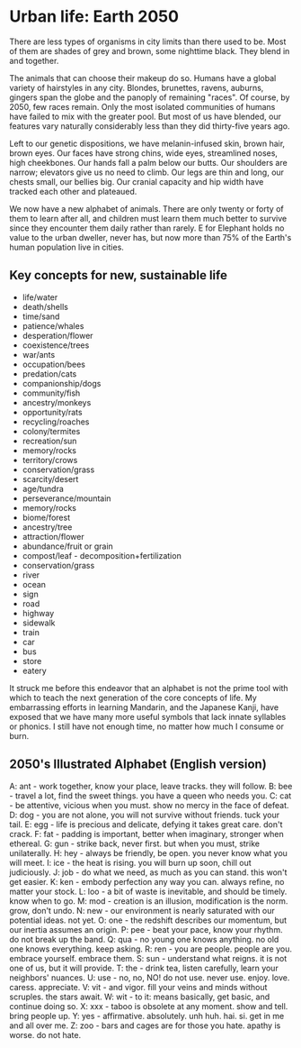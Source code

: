 # Urban life: Earth 2050

There are less types of organisms in city limits than there used to be. Most of them are shades of grey and brown, some nighttime black. They blend in and together.

The animals that can choose their makeup do so. Humans have a global variety of hairstyles in any city. Blondes, brunettes, ravens, auburns, gingers span the globe and the panoply of remaining "races". Of course, by 2050, few races remain. Only the most isolated communities of humans have failed to mix with the greater pool. But most of us have blended, our features vary naturally considerably less than they did thirty-five years ago.

Left to our genetic dispositions, we have melanin-infused skin, brown hair, brown eyes. Our faces have strong chins, wide eyes, streamlined noses, high cheekbones. Our hands fall a palm below our butts. Our shoulders are narrow; elevators give us no need to climb. Our legs are thin and long, our chests small, our bellies big. Our cranial capacity and hip width have tracked each other and plateaued.

We now have a new alphabet of animals. There are only twenty or forty of them to learn after all, and children must learn them much better to survive since they encounter them daily rather than rarely. E for Elephant holds no value to the urban dweller, never has, but now more than 75% of the Earth's human population live in cities.

## Key concepts for new, sustainable life

* life/water
* death/shells
* time/sand
* patience/whales
* desperation/flower
* coexistence/trees
* war/ants
* occupation/bees
* predation/cats
* companionship/dogs
* community/fish
* ancestry/monkeys
* opportunity/rats
* recycling/roaches
* colony/termites
* recreation/sun
* memory/rocks
* territory/crows
* conservation/grass
* scarcity/desert
* age/tundra
* perseverance/mountain
* memory/rocks
* biome/forest
* ancestry/tree
* attraction/flower
* abundance/fruit or grain
* compost/leaf - decomposition+fertilization
* conservation/grass
* river
* ocean
* sign
* road
* highway
* sidewalk
* train
* car
* bus
* store
* eatery

It struck me before this endeavor that an alphabet is not the prime tool with which to teach the next generation of the core concepts of life. My embarrassing efforts in learning Mandarin, and the Japanese Kanji, have exposed that we have many more useful symbols that lack innate syllables or phonics. I still have not enough time, no matter how much I consume or burn.

## 2050's Illustrated Alphabet (English version)

A: ant - work together, know your place, leave tracks. they will follow.
B: bee - travel a lot, find the sweet things. you have a queen who needs you.
C: cat - be attentive, vicious when you must. show no mercy in the face of defeat.
D: dog - you are not alone, you will not survive without friends. tuck your tail.
E: egg - life is precious and delicate, defying it takes great care. don't crack.
F: fat - padding is important, better when imaginary, stronger when ethereal.
G: gun - strike back, never first. but when you must, strike unilaterally.
H: hey - always be friendly, be open. you never know what you will meet.
I: ice - the heat is rising. you will burn up soon, chill out judiciously.
J: job - do what we need, as much as you can stand. this won't get easier.
K: ken - embody perfection any way you can. always refine, no matter your stock.
L: loo - a bit of waste is inevitable, and should be timely. know when to go.
M: mod - creation is an illusion, modification is the norm. grow, don't undo.
N: new - our environment is nearly saturated with our potential ideas. not yet.
O: one - the redshift describes our momentum, but our inertia assumes an origin.
P: pee - beat your pace, know your rhythm. do not break up the band.
Q: qua - no young one knows anything. no old one knows everything. keep asking.
R: ren - you are people. people are you. embrace yourself. embrace them.
S: sun - understand what reigns. it is not one of us, but it will provide.
T: the - drink tea, listen carefully, learn your neighbors' nuances.
U: use - no, no, NO! do not use. never use. enjoy. love. caress. appreciate.
V: vit - and vigor. fill your veins and minds without scruples. the stars await.
W: wit - to it: means basically, get basic, and continue doing so.
X: xxx - taboo is obsolete at any moment. show and tell. bring people up.
Y: yes - affirmative. absolutely. unh huh. hai. si. get in me and all over me.
Z: zoo - bars and cages are for those you hate. apathy is worse. do not hate.
